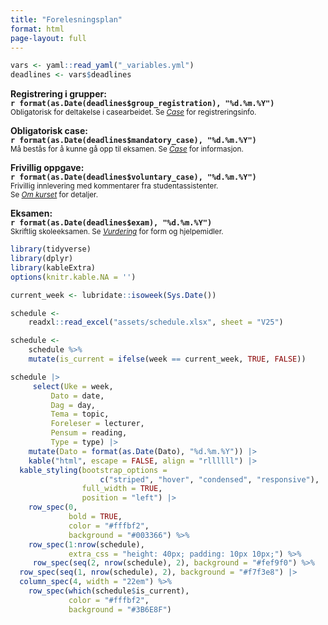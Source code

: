 ```yaml
---
title: "Forelesningsplan"
format: html
page-layout: full
---
```


```r
vars <- yaml::read_yaml("_variables.yml")
deadlines <- vars$deadlines
```


::: {.callout-note title="Viktige datoer"}

::: {.grid .g-2}

::: {.g-col-6}
<i class="fa fa-users"></i> **Registrering i grupper:**  
<span title="Alle grupper må være registrert innen fristen."><strong>`r format(as.Date(deadlines$group_registration), "%d.%m.%Y")`</strong></span>  
<small>Obligatorisk for deltakelse i casearbeidet. Se <a href="oving_vurdering.qmd"><em>Case</em></a> for registreringsinfo.</small>


<i class="fa fa-file-alt"></i> **Obligatorisk case:**  
<span title="Gruppebasert innlevering med vurdering: bestått/ikke bestått."><strong>`r format(as.Date(deadlines$mandatory_case), "%d.%m.%Y")`</strong></span> 
<small><br> Må bestås for å kunne gå opp til eksamen. Se <a href="oving_vurdering.qmd"><em>Case</em></a> for informasjon.</small>

:::

::: {.g-col-6}
<i class="fa fa-clipboard-check"></i> **Frivillig oppgave:**  
<span title="Ekstra øving med tilbakemelding før eksamen"><strong>`r format(as.Date(deadlines$voluntary_case), "%d.%m.%Y")`</strong></span>  
<small>Frivillig innlevering med kommentarer fra studentassistenter. <br> Se <a href="kursinformasjon.qmd"><em>Om kurset</em></a> for detaljer.</small>


<i class="fa fa-university"></i> **Eksamen:**  
<span title="Skriftlig individuell eksamen i henhold til vurderingsform."><strong>`r format(as.Date(deadlines$exam), "%d.%m.%Y")`</strong></span>  
<small>Skriftlig skoleeksamen. Se <a href="kursinformasjon.qmd"><em>Vurdering</em></a> for form og hjelpemidler.</small>

:::

:::
:::




```r
library(tidyverse)
library(dplyr)
library(kableExtra)
options(knitr.kable.NA = '')

current_week <- lubridate::isoweek(Sys.Date())

schedule <- 
    readxl::read_excel("assets/schedule.xlsx", sheet = "V25")

schedule <- 
    schedule %>%
    mutate(is_current = ifelse(week == current_week, TRUE, FALSE))

schedule |>
     select(Uke = week,
         Dato = date,
         Dag = day,
         Tema = topic,
         Foreleser = lecturer,
         Pensum = reading,
         Type = type) |> 
    mutate(Dato = format(as.Date(Dato), "%d.%m.%Y")) |> 
    kable("html", escape = FALSE, align = "rllllll") |> 
  kable_styling(bootstrap_options = 
                    c("striped", "hover", "condensed", "responsive"), 
                full_width = TRUE,
                position = "left") |> 
    row_spec(0, 
             bold = TRUE, 
             color = "#fffbf2", 
             background = "#003366") %>%
    row_spec(1:nrow(schedule), 
             extra_css = "height: 40px; padding: 10px 10px;") %>%
     row_spec(seq(2, nrow(schedule), 2), background = "#fef9f0") %>%
  row_spec(seq(1, nrow(schedule), 2), background = "#f7f3e8") |> 
  column_spec(4, width = "22em") %>% 
    row_spec(which(schedule$is_current), 
             color = "#fffbf2", 
             background = "#3B6E8F")
    
    

```

